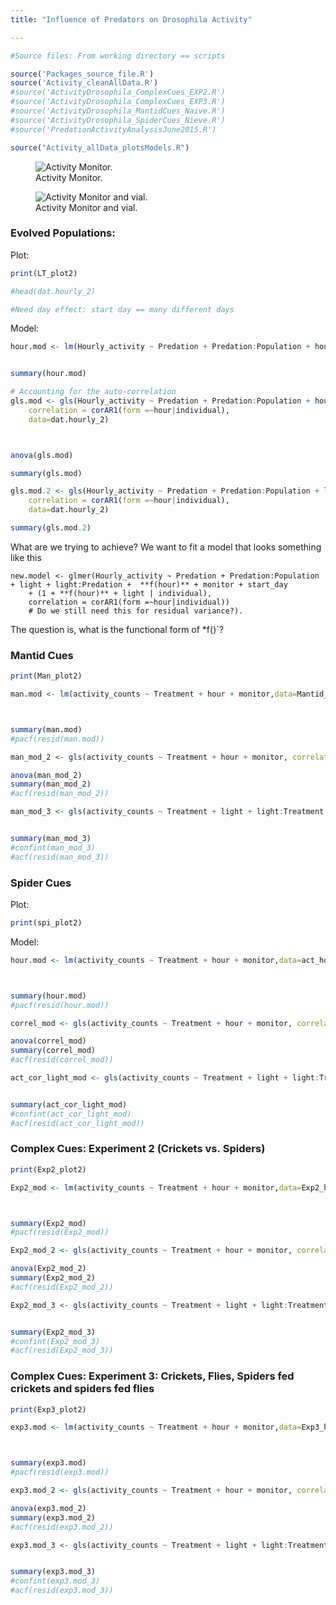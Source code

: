 ```yaml
---
title: "Influence of Predators on Drosophila Activity"

---
```



```r
#Source files: From working directory == scripts

source('Packages_source_file.R')
source('Activity_cleanAllData.R')
#source('ActivityDrosophila_ComplexCues_EXP2.R')
#source('ActivityDrosophila_ComplexCues_EXP3.R')
#source('ActivityDrosophila_MantidCues_Naive.R')
#source('ActivityDrosophila_SpiderCues_Nieve.R')
#source('PredationActivityAnalysisJune2015.R')
```


```r
source("Activity_allData_plotsModels.R")
```


![Activity Monitor.](../misc/20160704_111920.jpg)



![Activity Monitor and vial.](../misc/20160704_111925.jpg)



### Evolved Populations:
Plot:
```r
print(LT_plot2)
```

```r
#head(dat.hourly_2)

#Need day effect: start day == many different days
```

Model:

```r
hour.mod <- lm(Hourly_activity ~ Predation + Predation:Population + hour + monitor + start_day,data=dat.hourly_2)


summary(hour.mod)

```

```r
# Accounting for the auto-correlation
gls.mod <- gls(Hourly_activity ~ Predation + Predation:Population + hour + monitor + start_day,
    correlation = corAR1(form =~hour|individual),
    data=dat.hourly_2)



anova(gls.mod)

summary(gls.mod)
```



```r
gls.mod.2 <- gls(Hourly_activity ~ Predation + Predation:Population + light + light:Predation +  hour + monitor + start_day,
    correlation = corAR1(form =~hour|individual),
    data=dat.hourly_2)  

summary(gls.mod.2)
```



What are we trying to achieve? We want to fit a model that looks something like this

``` 
new.model <- glmer(Hourly_activity ~ Predation + Predation:Population + light + light:Predation +  **f(hour)** + monitor + start_day 
    + (1 + **f(hour)** + light | individual),
    correlation = corAR1(form =~hour|individual)) 
    # Do we still need this for residual variance?).
```    

The question is, what is the functional form of *f()`?

### Mantid Cues
```r
print(Man_plot2)
```

```r
man.mod <- lm(activity_counts ~ Treatment + hour + monitor,data=Mantid_hour)



summary(man.mod)
#pacf(resid(man.mod))
```


```r
man_mod_2 <- gls(activity_counts ~ Treatment + hour + monitor, correlation = corAR1(form = ~ 1|hour), data=Mantid_hour)

anova(man_mod_2)
summary(man_mod_2)
#acf(resid(man_mod_2))
```


```r
man_mod_3 <- gls(activity_counts ~ Treatment + light + light:Treatment +  hour + monitor, correlation = corAR1(form =~1|hour), control = list(singular.ok = TRUE), data=Mantid_hour)


summary(man_mod_3)
#confint(man_mod_3)
#acf(resid(man_mod_3))
```




### Spider Cues
Plot:
```r
print(spi_plot2)
```

Model:

```r
hour.mod <- lm(activity_counts ~ Treatment + hour + monitor,data=act_hour)



summary(hour.mod)
#pacf(resid(hour.mod))
```


```r
correl_mod <- gls(activity_counts ~ Treatment + hour + monitor, correlation = corAR1(form = ~ 1|hour), data=act_hour)

anova(correl_mod)
summary(correl_mod)
#acf(resid(correl_mod))
```


```r
act_cor_light_mod <- gls(activity_counts ~ Treatment + light + light:Treatment +  hour + monitor, correlation = corAR1(form =~1|hour), control = list(singular.ok = TRUE), data=act_hour)


summary(act_cor_light_mod)
#confint(act_cor_light_mod)
#acf(resid(act_cor_light_mod))
```


### Complex Cues: Experiment 2 (Crickets vs. Spiders)
```r
print(Exp2_plot2)

```



```r
Exp2_mod <- lm(activity_counts ~ Treatment + hour + monitor,data=Exp2_hour)



summary(Exp2_mod)
#pacf(resid(Exp2_mod))
```


```r
Exp2_mod_2 <- gls(activity_counts ~ Treatment + hour + monitor, correlation = corAR1(form = ~ 1|hour), data=Exp2_hour)

anova(Exp2_mod_2)
summary(Exp2_mod_2)
#acf(resid(Exp2_mod_2))
```


```r
Exp2_mod_3 <- gls(activity_counts ~ Treatment + light + light:Treatment +  hour + monitor, correlation = corAR1(form =~1|hour), control = list(singular.ok = TRUE), data=Exp2_hour)


summary(Exp2_mod_3)
#confint(Exp2_mod_3)
#acf(resid(Exp2_mod_3))
```




### Complex Cues: Experiment 3: Crickets, Flies, Spiders fed crickets and spiders fed flies

```r
print(Exp3_plot2)
```

```r
exp3.mod <- lm(activity_counts ~ Treatment + hour + monitor,data=Exp3_hour)



summary(exp3.mod)
#pacf(resid(exp3.mod))
```


```r
exp3.mod_2 <- gls(activity_counts ~ Treatment + hour + monitor, correlation = corAR1(form = ~ 1|hour), data=Exp3_hour)

anova(exp3.mod_2)
summary(exp3.mod_2)
#acf(resid(exp3.mod_2))
```


```r
exp3.mod_3 <- gls(activity_counts ~ Treatment + light + light:Treatment +  hour + monitor, correlation = corAR1(form =~1|hour), control = list(singular.ok = TRUE), data=Exp3_hour)


summary(exp3.mod_3)
#confint(exp3.mod_3)
#acf(resid(exp3.mod_3))
```

